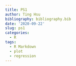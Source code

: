 ```yaml
---
title: PS1
author: Ting Hsu
bibliography: bibliography.bib
date: '2020-09-22'
slug: ps1
categories:
  - R
tags:
  - R Markdown
  - plot
  - regression
---
```

